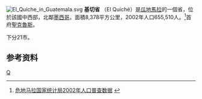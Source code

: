 [[File:El_Quiche_in_Guatemala.svg|right]]
'''基切省''' （El Quiché）是[[瓜地馬拉|瓜地馬拉]]的一個省，位於該國中西部，北鄰[[墨西哥|墨西哥]]。面積8,378平方公里，2002年人口655,510人。<ref>[http://www.ine.gob.gt/censosA.html 危地马拉国家统计局2002年人口普查数据] {{Wayback|url=http://www.ine.gob.gt/censosA.html |date=20080330042656 }}{{es}}</ref>首府[[聖克魯斯_(基切省)|聖克魯斯]]。

下分21市。

== 参考资料 ==
{{reflist}}
{{Departments of Guatemala}}
{{SouthAm-geo-stub}}

[[Category:瓜地馬拉行政區劃|Q]]